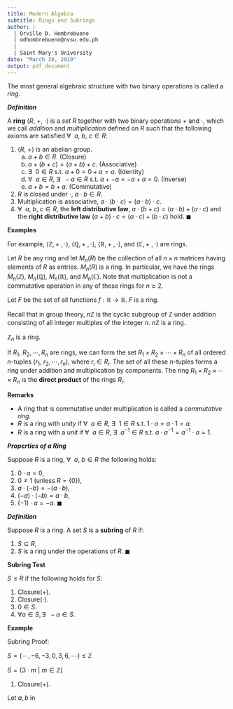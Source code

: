 ```yaml
---
title: Modern Algebra
subtitle: Rings and Subrings
author: |
  | Orville D. Hombrebueno
  | odhombrebueno@nvsu.edu.ph
  |
  | Saint Mary's University
date: "March 30, 2019"
output: pdf_document
---
```

The most general algebraic structure with two binary operations is called a *ring*.

***Definition***

A **ring** $\langle R,\:+,\:\cdot\rangle$ is a *set* $R$ together with two binary operations $+$ and $\cdot$, which we call *addition* and *multiplication* defined on $R$ such that the following axioms are satisfied $\forall \:\:a,\: b,\:c \in R$:

1. $\langle R,\:+\rangle$ is an abelian group.
    a. $a+b \in R$. (Closure)
    b. $a+(b+c)=(a+b)+c$. (Associative)
    c. $\exists \:\:0 \in R$ s.t. $a+0=0+a=a$. (Identity)
    d. $\forall \:\:a\in R,$ $\exists \:\:-a\in R$ s.t. $a+-a=-a+a=0$. (Inverse)
    e. $a+b=b+a$. (Commutative)
2. $R$ is closed under $\cdot$, $a \cdot b\in R$.
3. Multiplication is associative, $a\cdot(b\cdot c)=(a\cdot b)\cdot c$.
4. $\forall \:\:a,\:b,\:c\in R$, the **left distributive law**, $a\cdot(b+c)=(a\cdot b)+(a\cdot c)$ and the **right distributive law** $(a+b)\cdot c=(a\cdot c)+(b\cdot c)$ hold. $\blacksquare$

**Examples**

For example, $\langle\mathbb{Z},+\:,\cdot\rangle$, $\langle\mathbb{Q},+\:,\cdot\rangle$, $\langle\mathbb{R},+\:,\cdot\rangle$, and $\langle\mathbb{C},+\:,\cdot\rangle$ are rings. 

Let $R$ be any ring and let $M_{n}(R)$ be the collection of all $n\times n$ matrices having elements of $R$ as entries. $M_{n}(R)$ is a ring. In particular, we have the rings $M_{n}(\mathbb{Z})$, $M_{n}(\mathbb{Q})$, $M_{n}(\mathbb{R})$, and $M_{n}(\mathbb{C})$. Note that multiplication is not a commutative operation in any of these rings for $n\ge 2$.

Let $F$ be the set of all functions $f:\mathbb{R}\longrightarrow \mathbb{R}$. $F$ is a ring.

Recall that in group theory, $n\mathbb{Z}$ is the cyclic subgroup of $\mathbb{Z}$ under addition consisting of all integer multiples of the integer $n$. $n\mathbb{Z}$ is a ring.

$\mathbb{Z}_{n}$ is a ring.

If $R_{1},\: R_{2},\dotsb,R_{n}$ are rings, we can form the set $R_{1}\times R_{2}\times\dotsb\times R_{n}$ of all ordered $n$-tuples $(r_{1},\:r_{2},\dotsb,r_{n})$, where $r_{i}\in R_{i}$. The set of all these $n$-tuples forms a ring under addition and multiplication by components. The ring $R_{1}\times R_{2}\times\dotsb\times R_{n}$ is the **direct product** of the rings $R_{i}$.

**Remarks**

- A ring that is commutative under multiplication is called a *commutative ring*.
- $R$ is a ring with *unity* if $\forall \:\:a \in R$, $\exists\:\: 1\in R$  s.t. $1\cdot a=a\cdot 1=a$.
- $R$ is a ring with a *unit* if $\forall\:\:a \in R$, $\exists\:\: a^{-1}\in R$ s.t. $a\cdot a^{-1}=a^{-1}\cdot a=1$.

\clearpage

***Properties of a Ring***

Suppose $R$ is a ring, $\forall\:\:a,\: b \in R$ the following holds:

1. $0\cdot a=0$,
2. $0\ne 1$ (unless $R=\{0\}$),
3. $a\cdot (-b)=-(a\cdot b)$,
4. $(-a)\cdot (-b)=a\cdot b$,
5. $(-1)\cdot a=-a$. $\blacksquare$

***Definition***

Suppose $R$ is a ring. A set $S$ is a **subring** of $R$ if:

1. $S\subseteq R$,
2. $S$ is a ring under the operations of $R$. $\blacksquare$

**Subring Test**

$S\le R$ if the following holds for $S$:

1. Closure($+$).
2. Closure($\cdot$).
3. $0\in S$.
4. $\forall a \in S, \exists\:\: -a\in S$.

**Example**

Subring Proof:

$S=\lbrace\dotsb,-6,-3,0,3,6,\dotsb\rbrace\le\mathbb{Z}$

$S=\lbrace 3\cdot m \:|\: m\in\mathbb{Z}\rbrace$

1. Closure($+$).

  Let $a, b$ in 


